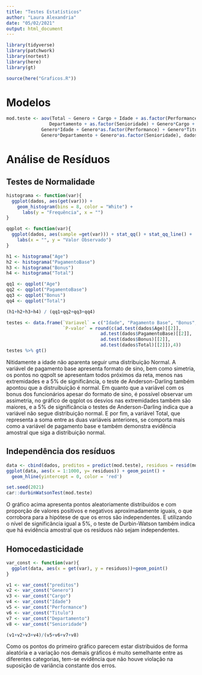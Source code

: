 ```yaml
---
title: "Testes Estatísticos"
author: "Laura Alexandria"
date: "05/02/2021"
output: html_document
---
```


```r
library(tidyverse)
library(patchwork)
library(nortest)
library(here)
library(gt)

source(here("Graficos.R"))
```


# Modelos


```r
mod.teste <- aov(Total ~ Genero + Cargo + Idade + as.factor(Performance) + Titulo +
                Departamento + as.factor(Senioridade) + Genero*Cargo + 
             Genero*Idade + Genero*as.factor(Performance) + Genero*Titulo +
             Genero*Departamento + Genero*as.factor(Senioridade), dados)
```

# Análise de Resíduos

## Testes de Normalidade

```r
histograma <- function(var){
  ggplot(dados, aes(get(var))) + 
    geom_histogram(bins = 8, color = "White") +
      labs(y = "Frequência", x = "")
}

qqplot <- function(var){
  ggplot(dados, aes(sample =get(var))) + stat_qq() + stat_qq_line() +
    labs(x = "", y = "Valor Observado")
}

h1 <- histograma("Age")
h2 <- histograma("PagamentoBase")
h3 <- histograma("Bonus")
h4 <- histograma("Total")

qq1 <- qqplot("Age")
qq2 <- qqplot("PagamentoBase")
qq3 <- qqplot("Bonus")
qq4 <- qqplot("Total")

(h1+h2+h3+h4) / (qq1+qq2+qq3+qq4)
```

```r
testes <- data.frame(`Variavel` = c("Idade", "Pagamento Base", "Bonus", "Total"),
                     `P-valor` = round(c(ad.test(dados$Age)[[2]], 
                                   ad.test(dados$PagamentoBase)[[2]], 
                                   ad.test(dados$Bonus)[[2]],
                                   ad.test(dados$Total)[[2]]),4))
testes %>% gt()
```

Nitidamente a idade não aparenta seguir uma distribuição Normal. A variável de pagamento base apresenta formato de sino, bem como simetria, os pontos no qqpolt se apresentam todos próximos da reta, menos nas extremidades e a 5% de significância, o teste de Anderson-Darling também apontou que a distruibuição é normal. Em quanto que a variável com os bonus dos funcionários apesar do formato de sino, é possível observar um assimetria, no gráfico de qqplot os desvios nas extremidades também são maiores, e a 5% de significância o testes de Anderson-Darling indica que a variável não segue distribuição normal. E por fim, a variável Total, que representa a soma entre as duas variáveis anteriores, se comporta mais como a variável de pagamento base e também demonstra evidência amostral que siga a distribuição normal.

## Independência dos resíduos

```r
data <- cbind(dados, preditos = predict(mod.teste), residuos = resid(mod.teste)) 
ggplot(data, aes(x = 1:1000, y= residuos)) + geom_point() +
  geom_hline(yintercept = 0, color = 'red')
```

```r
set.seed(2021)
car::durbinWatsonTest(mod.teste)
```

O gráfico acima apresenta pontos aleatoriamente distribuídos e com proporção de valores positivos e negativos aproximadamente iguais, o que corrobora para a hipótese de que os erros são independentes. E utilizando o nível de significância igual a 5%, o teste de Durbin-Watson também indica que há evidência amostral que os resíduos não sejam independentes.

## Homocedasticidade

```r
var_const <- function(var){ 
  ggplot(data, aes(x = get(var), y = residuos))+geom_point()
}

v1 <- var_const("preditos")
v2 <- var_const("Genero")
v3 <- var_const("Cargo")
v4 <- var_const("Idade")
v5 <- var_const("Performance")
v6 <- var_const("Titulo")
v7 <- var_const("Departamento")
v8 <- var_const("Senioridade")

(v1+v2+v3+v4)/(v5+v6+v7+v8)
```

Como os pontos do primeiro gráfico parecem estar distribuidos de forma aleatória e a variação nos demais gráficos é muito semelhante entre as diferentes categorias, tem-se evidência que não houve violação na suposição de variância constante dos erros.

